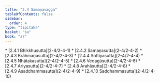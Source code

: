 ```yaml
---
title: "2.4 Samaṇavagga"
tableOfContents: false
sidebar:
  order: 4
type: "tipitaka"
basket: "su"
book: "a7"
---
```



<DynamicBreadcrumb />



<TableOfContents book="a7" section="2.4">
* [2.4.1 Bhikkhusutta](2-4/2-4-1)
* [2.4.2 Samaṇasutta](2-4/2-4-2)
* [2.4.3 Brāhmaṇasutta](2-4/2-4-3)
* [2.4.4 Sottiyasutta](2-4/2-4-4)
* [2.4.5 Nhātakasutta](2-4/2-4-5)
* [2.4.6 Vedagūsutta](2-4/2-4-6)
* [2.4.7 Ariyasutta](2-4/2-4-7)
* [2.4.8 Arahāsutta](2-4/2-4-8)
* [2.4.9 Asaddhammasutta](2-4/2-4-9)
* [2.4.10 Saddhammasutta](2-4/2-4-10)
</TableOfContents>
